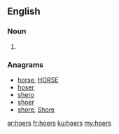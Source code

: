 ==English==

===Noun===
{{head|en|noun plural form}}

# {{plural of|hoer|lang=en}}

===Anagrams===
* [[horse#English|horse]], [[HORSE#English|HORSE]]
* [[hoser#English|hoser]]
* [[shero#English|shero]]
* [[shoer#English|shoer]]
* [[shore#English|shore]], [[Shore#English|Shore]]

[[ar:hoers]]
[[fr:hoers]]
[[ku:hoers]]
[[my:hoers]]